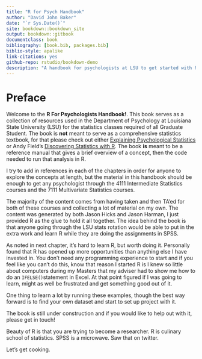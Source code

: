 ```yaml
--- 
title: "R for Psych Handbook"
author: "David John Baker"
date: "`r Sys.Date()`"
site: bookdown::bookdown_site
output: bookdown::gitbook
documentclass: book
bibliography: [book.bib, packages.bib]
biblio-style: apalike
link-citations: yes
github-repo: rstudio/bookdown-demo
description: "A handbook for psychologists at LSU to get started with R and Statistics."
---
```


# Preface

Welcome to the **R For Psychologists Handbook!**.
This book serves as a collection of resources used in the Department of Psychology at Louisiana State University (LSU) for the statistics classes required of all Graduate Student.
The book is **not** meant to serve as a comprehensive statistics textbook, for that please check out either [Explaining Psychological Statistics](https://www.wiley.com/en-us/Explaining+Psychological+Statistics%2C+4th+Edition-p-9781118436608) or Andy Field's [Discovering Statistics with R](https://us.sagepub.com/en-us/nam/discovering-statistics-using-r/book236067).
The book **is** meant to be a reference manual that gives a brief overview of a concept, then the code needed to run that analysis in R.

I try to add in references in each of the chapters in order for anyone to explore the concepts at length, but the material in this handbook should be enough to get any psychologist through the 4111 Intermediate Statistics courses and the 7111 Multivariate Statistics courses.

The majority of the content comes from having taken and then TA'ed for both of these courses and collecting a lot of material on my own.
The content was generated by both Jason Hicks and Jason Harman, I just provided R as the glue to hold it all together.
The idea behind the book is that anyone going through the LSU stats rotation would be able to put in the extra work and learn R while they are doing the assignments in SPSS.

As noted in next chapter, it's hard to learn R, but worth doing it.
Personally found that R has opened up more opportunities than anything else I have invested in.
You don't need any programming experience to start and if you feel like you can't do this, know that reason I started R is I knew so little about computers during my Masters that my adviser had to show me how to do an ```IFELSE()```statement in Excel. 
At that point figured if I was going to learn, might as well be frustrated and get something good out of it.

One thing to learn a lot by running these examples, though the best way forward is to find your own dataset and start to set up project with it.

The book is still under construction and if you would like to help out with it, please get in touch!

Beauty of R is that you are trying to become a researcher.
R is culinary school of statistics.
SPSS is a microwave.
Saw that on twitter.

Let's get cooking.
